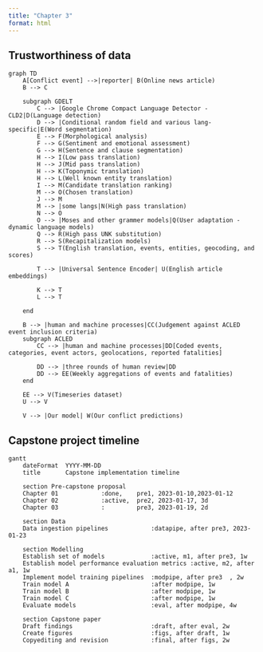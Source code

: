 ```yaml
---
title: "Chapter 3"
format: html
---
```

## Trustworthiness of data

```mermaid
graph TD
    A[Conflict event] -->|reporter| B(Online news article)
    B --> C

    subgraph GDELT
        C --> |Google Chrome Compact Language Detector - CLD2|D(Language detection)
        D --> |Conditional random field and various lang-specific|E(Word segmentation)
        E --> F(Morphological analysis)
        F --> G(Sentiment and emotional assessment)
        G --> H(Sentence and clause segmentation)
        H --> I(Low pass translation)
        H --> J(Mid pass translation)
        H --> K(Toponymic translation)
        H --> L(Well known entity translation)
        I --> M(Candidate translation ranking)
        M --> O(Chosen translation)
        J --> M
        M --> |some langs|N(High pass translation)
        N --> O
        O --> |Moses and other grammer models|Q(User adaptation - dynamic language models)
        Q --> R(High pass UNK substitution)
        R --> S(Recapitalization models)
        S --> T(English translation, events, entities, geocoding, and scores)

        T --> |Universal Sentence Encoder| U(English article embeddings)

        K --> T
        L --> T

    end

    B --> |human and machine processes|CC(Judgement against ACLED event inclusion criteria)
    subgraph ACLED
        CC --> |human and machine processes|DD[Coded events, categories, event actors, geolocations, reported fatalities]

        DD --> |three rounds of human review|DD
        DD --> EE(Weekly aggregations of events and fatalities)
    end

    EE --> V(Timeseries dataset)
    U --> V

    V --> |Our model| W(Our conflict predictions)

```

## Capstone project timeline

```mermaid
gantt
    dateFormat  YYYY-MM-DD
    title       Capstone implementation timeline

    section Pre-capstone proposal
    Chapter 01            :done,    pre1, 2023-01-10,2023-01-12
    Chapter 02            :active,  pre2, 2023-01-17, 3d
    Chapter 03            :         pre3, 2023-01-19, 2d

    section Data
    Data ingestion pipelines            :datapipe, after pre3, 2023-01-23

    section Modelling
    Establish set of models             :active, m1, after pre3, 1w
    Establish model performance evaluation metrics :active, m2, after a1, 1w
    Implement model training pipelines  :modpipe, after pre3  , 2w
    Train model A                       :after modpipe, 1w
    Train model B                       :after modpipe, 1w
    Train model C                       :after modpipe, 1w
    Evaluate models                     :eval, after modpipe, 4w

    section Capstone paper
    Draft findings                      :draft, after eval, 2w
    Create figures                      :figs, after draft, 1w
    Copyediting and revision            :final, after figs, 2w
```
